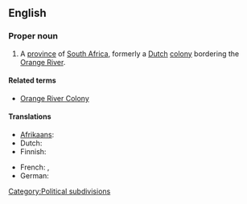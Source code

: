 ==English==

===Proper noun===
{{en-proper noun}}

# A [[province]] of [[South Africa]], formerly a [[Dutch]] [[colony]] bordering the [[Orange River]].

====Related terms====
*[[Orange River Colony]]

====Translations====
{{trans-top|province of South Africa}}
* [[Afrikaans]]: {{t|af|Oranje-Vrystaat}}
* Dutch: {{t|nl|Oranje Vrijstaat|f}}
* Finnish: {{t|fi|Oranjen vapaavaltio}}
{{trans-mid}}
* French: {{t|fr|Orange|f}}, {{t|fr|État libre d'Orange|m}}
* German: {{t|de|Oranjefreistaat|m}}
{{trans-bottom}}

[[Category:Political subdivisions]]